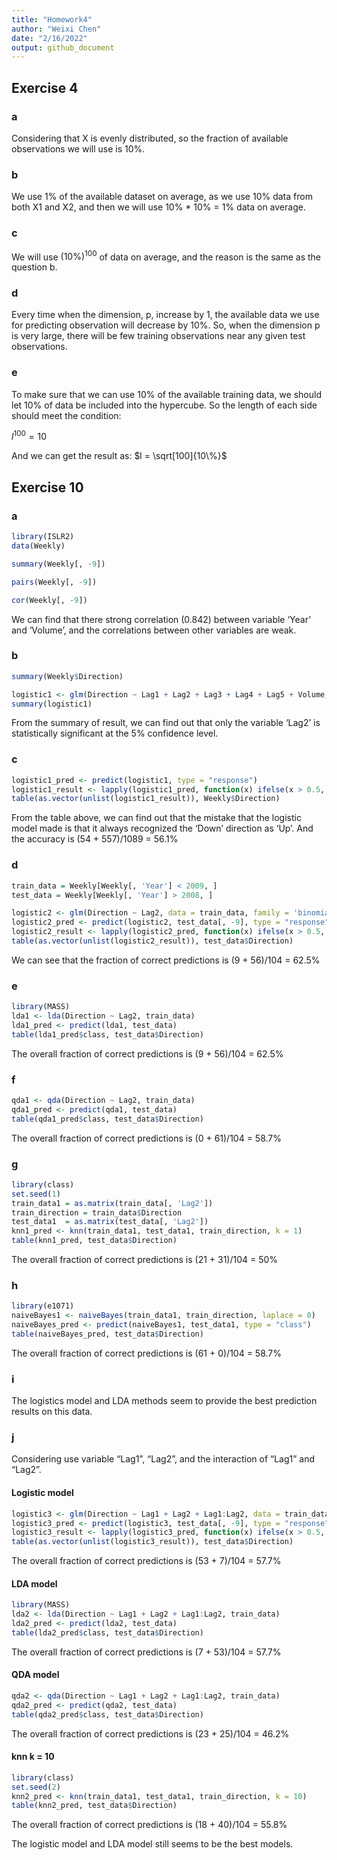 ```yaml
---
title: "Homework4"
author: "Weixi Chen"
date: "2/16/2022"
output: github_document
---
```


## Exercise 4

### a

Considering that X is evenly distributed, so the fraction of available observations we will use is 10%.

### b

We use 1% of the available dataset on average, as we use 10% data from both X1 and X2, and then we will use 10% * 10% = 1% data on average.

### c

We will use $(10\%)^{100}$ of data on average, and the reason is the same as the question b.

### d

Every time when the dimension, p, increase by 1, the available data we use for predicting observation will decrease by 10%. So, when the dimension p is very large, there will be few training observations near any given test observations.

### e

To make sure that we can use 10% of the available training data, we should let 10% of data be included into the hypercube. So the length of each side should meet the condition:

$l^{100} = 10%$

And we can get the result as: $l = \sqrt[100]{10\%}$


## Exercise 10

### a

```r
library(ISLR2)
data(Weekly)
```

```r
summary(Weekly[, -9])
```

```r
pairs(Weekly[, -9])
```

```r
cor(Weekly[, -9])
```

We can find that there strong correlation (0.842) between variable 'Year' and 'Volume', and the correlations between other variables are weak.

### b

```r
summary(Weekly$Direction)
```

```r
logistic1 <- glm(Direction ~ Lag1 + Lag2 + Lag3 + Lag4 + Lag5 + Volume, data = Weekly, family = 'binomial')
summary(logistic1)
```

From the summary of result, we can find out that only the variable 'Lag2' is statistically significant at the 5% confidence level.

### c

```r
logistic1_pred <- predict(logistic1, type = "response")
logistic1_result <- lapply(logistic1_pred, function(x) ifelse(x > 0.5, 'Up', 'Down'))
table(as.vector(unlist(logistic1_result)), Weekly$Direction)
```

From the table above, we can find out that the mistake that the logistic model made is that it always recognized the 'Down' direction as 'Up'. And the accuracy is (54 + 557)/1089 = 56.1%

### d

```r
train_data = Weekly[Weekly[, 'Year'] < 2009, ]
test_data = Weekly[Weekly[, 'Year'] > 2008, ]
```

```r
logistic2 <- glm(Direction ~ Lag2, data = train_data, family = 'binomial')
logistic2_pred <- predict(logistic2, test_data[, -9], type = "response")
logistic2_result <- lapply(logistic2_pred, function(x) ifelse(x > 0.5, 'Up', 'Down'))
table(as.vector(unlist(logistic2_result)), test_data$Direction)
```

We can see that the fraction of correct predictions is (9 + 56)/104 = 62.5%

### e

```r
library(MASS)
lda1 <- lda(Direction ~ Lag2, train_data)
lda1_pred <- predict(lda1, test_data)
table(lda1_pred$class, test_data$Direction)
```

The overall fraction of correct predictions is (9 + 56)/104 = 62.5%

### f

```r
qda1 <- qda(Direction ~ Lag2, train_data)
qda1_pred <- predict(qda1, test_data)
table(qda1_pred$class, test_data$Direction)
```

The overall fraction of correct predictions is (0 + 61)/104 = 58.7%

### g

```r
library(class)
set.seed(1)
train_data1 = as.matrix(train_data[, 'Lag2'])
train_direction = train_data$Direction
test_data1  = as.matrix(test_data[, 'Lag2'])
knn1_pred <- knn(train_data1, test_data1, train_direction, k = 1)
table(knn1_pred, test_data$Direction)
```

The overall fraction of correct predictions is (21 + 31)/104 = 50%

### h

```r
library(e1071)
naiveBayes1 <- naiveBayes(train_data1, train_direction, laplace = 0)
naiveBayes_pred <- predict(naiveBayes1, test_data1, type = "class")
table(naiveBayes_pred, test_data$Direction)
```

The overall fraction of correct predictions is (61 + 0)/104 = 58.7%

### i

The logistics model and LDA methods seem to provide the best prediction results on this data.

### j

Considering use variable "Lag1", "Lag2", and the interaction of "Lag1" and "Lag2".

#### Logistic model

```r
logistic3 <- glm(Direction ~ Lag1 + Lag2 + Lag1:Lag2, data = train_data, family = 'binomial')
logistic3_pred <- predict(logistic3, test_data[, -9], type = "response")
logistic3_result <- lapply(logistic3_pred, function(x) ifelse(x > 0.5, 'Up', 'Down'))
table(as.vector(unlist(logistic3_result)), test_data$Direction)
```

The overall fraction of correct predictions is (53 + 7)/104 = 57.7%

#### LDA model

```r
library(MASS)
lda2 <- lda(Direction ~ Lag1 + Lag2 + Lag1:Lag2, train_data)
lda2_pred <- predict(lda2, test_data)
table(lda2_pred$class, test_data$Direction)
```

The overall fraction of correct predictions is (7 + 53)/104 = 57.7%

#### QDA model

```r
qda2 <- qda(Direction ~ Lag1 + Lag2 + Lag1:Lag2, train_data)
qda2_pred <- predict(qda2, test_data)
table(qda2_pred$class, test_data$Direction)
```

The overall fraction of correct predictions is (23 + 25)/104 = 46.2%

#### knn k = 10

```r
library(class)
set.seed(2)
knn2_pred <- knn(train_data1, test_data1, train_direction, k = 10)
table(knn2_pred, test_data$Direction)
```

The overall fraction of correct predictions is (18 + 40)/104 = 55.8%

The logistic model and LDA model still seems to be the best models.